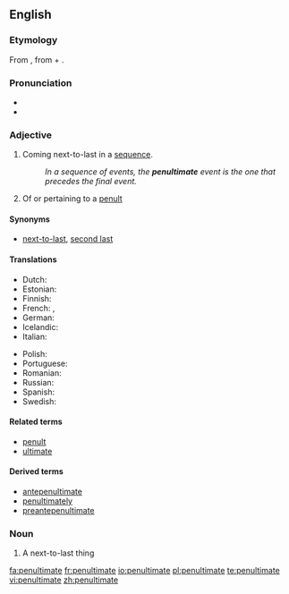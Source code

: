 {{was wotd|2006|November|29}}
==English==

===Etymology===
From {{L.}} {{term|paenultimus}}, from {{term|paene||almost}} + {{term|ultimus||last}}.

===Pronunciation===
* {{IPA|/pɪ'nʌltɪmət/}}
* {{audio|en-us-penultimate.ogg|Audio (US)}}

===Adjective===
{{en-adj|-}}

# Coming next-to-last in a [[sequence]].
#: ''In a sequence of events, the '''penultimate''' event is the one that precedes the final event.''
# {{linguistics}} Of or pertaining to a [[penult]]

====Synonyms====
* {{sense|the next-to-last}} [[next-to-last]], [[second last]]

====Translations====
{{trans-top|the next-to-last in a sequence}}
* Dutch: {{t|nl|voorlaatste}}
* Estonian: {{t|et|eelviimane}}
* Finnish: {{t|fi|viimeistä edellinen}}
* French: {{t+|fr|avant-dernier}}, {{t+|fr|pénultième}}
* German: {{t-|de|vorletzt}}
* Icelandic: {{t|is|næstsíðastur}}
* Italian: {{t|it|penultimo}}
{{trans-mid}}
* Polish: {{t+|pl|przedostatni}}
* Portuguese: {{t|pt|penúltimo}}
* Romanian: {{t|ro|penultim}}
* Russian: {{t+|ru|предпоследний|tr=pr'edposl'édnij|sc=Cyrl}}
* Spanish: {{t|es|penúltimo}}
* Swedish: {{t|sv|näst sista}}
{{trans-bottom}}

====Related terms====
* [[penult]]
* [[ultimate]]

====Derived terms====
* [[antepenultimate]]
* [[penultimately]]
* [[preantepenultimate]]

===Noun===
{{en-noun}}

# A next-to-last thing

[[fa:penultimate]]
[[fr:penultimate]]
[[io:penultimate]]
[[pl:penultimate]]
[[te:penultimate]]
[[vi:penultimate]]
[[zh:penultimate]]